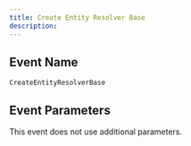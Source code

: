 ```yaml
---
title: Create Entity Resolver Base
description:
---
```


## Event Name

`CreateEntityResolverBase`

## Event Parameters

This event does not use additional parameters.
